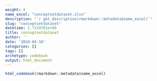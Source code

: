 ```yaml
---
weight: 4
name_excel: "conceptsetdataset.xlsx"
description: "`r get_description(rmarkdown::metadata$name_excel)`"
slug: "conceptsetdataset"
datetime: 1.7134391e+09
title: conceptsetdataset
author: ''
date: '2024-04-18'
categories: []
tags: []
archetype: codebook
output: html_document
---
```


```r
html_codebook(rmarkdown::metadata$name_excel)
```
